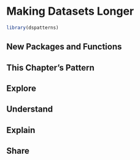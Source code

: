 # Making Datasets Longer


```r
library(dspatterns)
```


## New Packages and Functions  

## This Chapter's Pattern

## Explore

## Understand

## Explain

## Share
